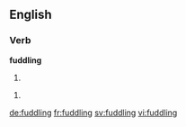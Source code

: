 ==English==

===Verb===
'''fuddling'''

# {{present participle of|fuddle}}

# {{To engage in faking the enjoyment of cuddle with a significant other with the intent to achieve in return sexual favor after "fuddling" / Slang - Quoted by: Eric Rowe, of the Rula & Ryan Show, on April 25, 2013}}
[[de:fuddling]]
[[fr:fuddling]]
[[sv:fuddling]]
[[vi:fuddling]]